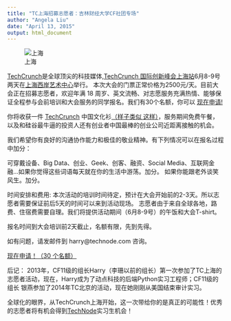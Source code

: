 ```yaml
---
title: "TC上海招募志愿者：吉林财经大学CF社团专场"
author: "Angela Liu"
date: "April 13, 2015"
output: html_document
---
```

![上海](http://cn.technode.com/files/2013/10/shanghai_skyline.jpg)

[TechCrunch](http://www.techcrunch.com)是全球顶尖的科技媒体,[TechCrunch 国际创新峰会上海站](http://tc.technode.com/ticket)6月8-9号两天在[上海西岸艺术中心](http://map.baidu.com/?newmap=1&l=15&c=13521963.087491,3633111.197981&s=nb%26wd%3D%25E4%25B8%258A%25E6%25B5%25B7%25E8%25A5%25BF%25E5%25B2%25B8%25E8%2589%25BA%25E6%259C%25AF%25E4%25B8%25AD%25E5%25BF%2583%26c%3D289%26nb_x%3D13521963.087491%26nb_y%3D3633111.197981)举行。
本次大会的门票正常价格为2500元/天。目前大会正在招募志愿者，欢迎年满 18 周岁、英文流畅、对志愿服务充满热情、能够保证全程参与会前培训和大会服务的同学报名。我们有30个名额，你可以 [现在申请!](http://tc.technode.com/volunteer)

你将收获一件 [TechCrunch](http://techcrunch.com) 中国文化衫[（样子类似 这样）](http://weibo.com/3561737261/A76Y8jowV?mod=weibotime&sudaref=cn.technode.com&type=comment#_rnd1428935999955)，服务期间免费午餐，以及和硅谷最牛逼的投资人还有创业者中国最棒的创业公司近距离接触的机会。

我们希望你有良好的沟通协作能力和极佳的敬业精神。有下列情况可以在报名过程中加分：

可穿戴设备、Big Data、创业、Geek、创客、融资、Social Media、互联网金融…如果你觉得这些词语每天就在你的生活中游荡。加分。
如果你能跟老外谈笑风生。加分。

时间安排和费用:
本次活动的培训时间待定，预计在大会开始前的2-3天。所以志愿者需要保证前后5天的时间可以来到活动现场。
志愿者由于来自全球各地，路费、住宿费需要自理。我们将提供活动期间（6月8-9号）的午饭和大会T-shirt。

报名时间到大会培训前2天截止，名额有限，先到先得。

如有问题，请发邮件到 harry@technode.com 咨询。

[现在申请！（30 个名额）](tc.technode.com/volunteer)

后记：
2013年，CF11级的组长Harry（李珊以前的组长）第一次参加了TC上海的志愿者活动，现在，Harry成为了动点科技的后端Python实习工程师；CF11级的组长 银燕参加了2014年TC北京的活动，现在她刚刚从美国结束审计实习。

全球化的眼界，从TechCrunch上海开始，这一次带给你的是真正的可能性！优秀的志愿者将有机会得到[TechNode](http://www.technode.com)实习生机会！
